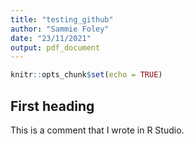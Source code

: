 ```yaml
---
title: "testing_github"
author: "Sammie Foley"
date: "23/11/2021"
output: pdf_document
---
```


```r
knitr::opts_chunk$set(echo = TRUE)
```

## First heading

This is a comment that I wrote in R Studio. 
